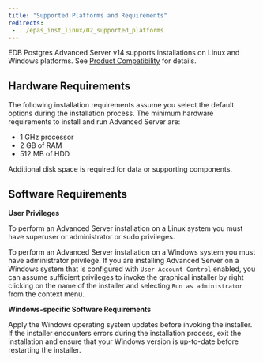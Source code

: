 ```yaml
---
title: "Supported Platforms and Requirements"
redirects:
 - ../epas_inst_linux/02_supported_platforms
---
```


EDB Postgres Advanced Server v14 supports installations on Linux and Windows platforms. See [Product Compatibility](https://www.enterprisedb.com/platform-compatibility#epas) for details.

## Hardware Requirements

The following installation requirements assume you select the default options during the installation process. The minimum hardware requirements to install and run Advanced Server are:

-   1 GHz processor
-   2 GB of RAM
-   512 MB of HDD

Additional disk space is required for data or supporting components.

## Software Requirements

**User Privileges**

To perform an Advanced Server installation on a Linux system you must have superuser or administrator or sudo privileges.

To perform an Advanced Server installation on a Windows system you must have administrator privilege. If you are installing Advanced Server on a Windows system that is configured with `User Account Control` enabled, you can assume sufficient privileges to invoke the graphical installer by right clicking on the name of the installer and selecting `Run as administrator` from the context menu.

**Windows-specific Software Requirements**

Apply the Windows operating system updates before invoking the installer. If the installer encounters errors during the installation process, exit the installation and ensure that your Windows version is up-to-date before restarting the installer.




